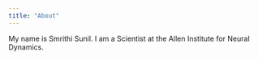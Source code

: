 ```yaml
---
title: "About"
---
```


My name is Smrithi Sunil. I am a Scientist at the Allen Institute for Neural Dynamics. 
